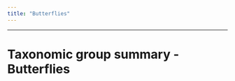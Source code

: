 ```yaml
---
title: "Butterflies"
---
```


------------------------------------------------------------------------

# Taxonomic group summary - Butterflies
